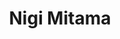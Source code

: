 ---
title: "Nigi Mitama"
slug: "nigi-mitama"
arcana: "Councillor"

image: "./.jpg"

phys: ""
gun: ""
fire: ""
ice: ""
elec: ""
wind: ""
psy: ""
nuke: ""
bless: ""
curse: ""
---
